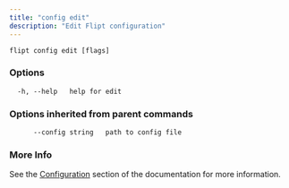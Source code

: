 ```yaml
---
title: "config edit"
description: "Edit Flipt configuration"
---
```


```
flipt config edit [flags]
```

### Options

```
  -h, --help   help for edit
```

### Options inherited from parent commands

```
      --config string   path to config file
```

### More Info

See the [Configuration](/v2/configuration/overview) section of the documentation for more information.

